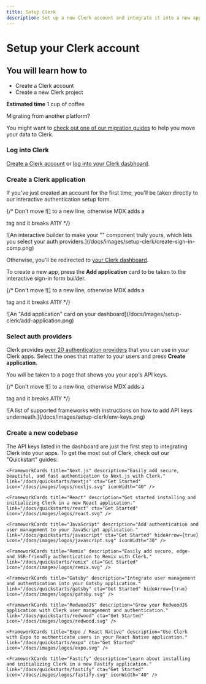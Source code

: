 ```yaml
---
title: Setup Clerk
description: Set up a new Clerk account and integrate it into a new application.
---
```


# Setup your Clerk account

## You will learn how to

* Create a Clerk account
* Create a new Clerk project

**Estimated time** 1 cup of coffee

<Callout type="info">
  Migrating from another platform?

  You might want to [check out one of our migration guides](/docs/deployments/migrate-overview) to help
  you move your data to Clerk.
</Callout>

<Steps>

### Log into Clerk

[Create a Clerk account](https://dashboard.clerk.com/sign-up) or [log into your Clerk dasbhoard](https://dashboard.clerk.com/).

### Create a Clerk application

If you've just created an account for the first time, you'll be taken directly to our interactive authentication setup form.

{/* Don't move ![] to a new line, otherwise MDX adds a <p> tag and it breaks A11Y */}

<div style={{filter: "drop-shadow(rgba(0, 0, 0, 0.16) 0px 12px 24px)"}}>![An interactive builder to make your "<SignIn />" component truly yours, which lets you select your auth providers.](/docs/images/setup-clerk/create-sign-in-comp.png)</div>

Otherwise, you'll be redirected to [your Clerk dashboard](https://dashboard.clerk.com/).

To create a new app, press the **Add application** card to be taken to the interactive sign-in form builder.

{/* Don't move ![] to a new line, otherwise MDX adds a <p> tag and it breaks A11Y */}

<div style={{filter: "drop-shadow(rgba(0, 0, 0, 0.16) 0px 12px 24px)", maxWidth: "400px"}}>![An "Add application" card on your dashboard](/docs/images/setup-clerk/add-application.png)</div>

### Select auth providers

Clerk provides [over 20 authentication providers](/docs/authentication/social-connections/overview) that you can use in your Clerk apps. Select the ones that matter to your users and press **Create application.**

You will be taken to a page that shows you your app's API keys.

{/* Don't move ![] to a new line, otherwise MDX adds a <p> tag and it breaks A11Y */}

<div style={{filter: "drop-shadow(rgba(0, 0, 0, 0.16) 0px 12px 24px)"}}>![A list of supported frameworks with instructions on how to add API keys underneath.](/docs/images/setup-clerk/env-keys.png)</div>

### Create a new codebase

The API keys listed in the dashboard are just the first step to integrating Clerk into your apps. To get the most out of Clerk, check out our "Quickstart" guides:

<div className="container mx-auto my-4">
  <div className="grid grid-cols-1 gap-6 md:grid-cols-2">

    <FrameworkCards title="Next.js" description="Easily add secure, beautiful, and fast authentication to Next.js with Clerk." link="/docs/quickstarts/nextjs" cta="Get Started" icon="/docs/images/logos/nextjs.svg" iconWidth="40" />

    <FrameworkCards title="React" description="Get started installing and initializing Clerk in a new React application." link="/docs/quickstarts/react" cta="Get Started" icon="/docs/images/logos/react.svg" />

    <FrameworkCards title="JavaScript" description="Add authentication and user management to your JavaScript application." link="/docs/quickstarts/javascript" cta="Get Started" hideArrow={true} icon="/docs/images/logos/javascript.svg" iconWidth="30" />

    <FrameworkCards title="Remix" description="Easily add secure, edge- and SSR-friendly authentication to Remix with Clerk." link="/docs/quickstarts/remix" cta="Get Started" icon="/docs/images/logos/remix.svg" />

    <FrameworkCards title="Gatsby" description="Integrate user management and authentication into your Gatsby application." link="/docs/quickstarts/gatsby" cta="Get Started" hideArrow={true} icon="/docs/images/logos/gatsby.svg" />

    <FrameworkCards title="RedwoodJS" description="Grow your RedwoodJS application with Clerk user management and authentication." link="/docs/quickstarts/redwood" cta="Get Started" icon="/docs/images/logos/redwood.svg" />

    <FrameworkCards title="Expo / React Native" description="Use Clerk with Expo to authenticate users in your React Native application." link="/docs/quickstarts/expo" cta="Get Started" icon="/docs/images/logos/expo.svg" />

    <FrameworkCards title="Fastify" description="Learn about installing and initializing Clerk in a new Fastify application." link="/docs/quickstarts/fastify" cta="Get Started" icon="/docs/images/logos/fastify.svg" iconWidth="40" />
  </div>
</div>

</Steps>
